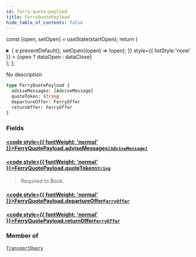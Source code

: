 ```yaml
---
id: ferry-quote-payload
title: FerryQuotePayload
hide_table_of_contents: false
---
```






const [open, setOpen] = useState(startOpen);
return (
<details {...(open ? { open: true } : {})} className="details" style={{ border:'none', boxShadow:'none', background:'var(--ifm-background-color)' }}>
<summary
onClick={(e) => {
e.preventDefault();
setOpen((open) => !open);
}}
style={{ listStyle:'none' }} >
{open ? dataOpen : dataClose}
</summary>
{open && children}
</details>
);
};

No description

```graphql
type FerryQuotePayload {
  adviseMessages: [AdviseMessage]
  quoteToken: String
  departureOffer: FerryOffer
  returnOffer: FerryOffer
}
```

### Fields

#### [<code style={{ fontWeight: 'normal' }}>FerryQuotePayload.<b>adviseMessages</b></code>](#)<Bullet />[`[AdviseMessage]`](/api/objects/advise-message) <Badge class="badge badge--secondary" text="list"/> <Badge class="badge badge--secondary" text="object"/>

>

#### [<code style={{ fontWeight: 'normal' }}>FerryQuotePayload.<b>quoteToken</b></code>](#)<Bullet />[`String`](/api/scalars/string) <Badge class="badge badge--secondary" text="scalar"/>

> Required to Book.

#### [<code style={{ fontWeight: 'normal' }}>FerryQuotePayload.<b>departureOffer</b></code>](#)<Bullet />[`FerryOffer`](/api/objects/ferry-offer) <Badge class="badge badge--secondary" text="object"/>

>

#### [<code style={{ fontWeight: 'normal' }}>FerryQuotePayload.<b>returnOffer</b></code>](#)<Bullet />[`FerryOffer`](/api/objects/ferry-offer) <Badge class="badge badge--secondary" text="object"/>

>

### Member of

[`TransportQuery`](/api/objects/transport-query) <Badge class="badge badge--secondary" text="object"/>
